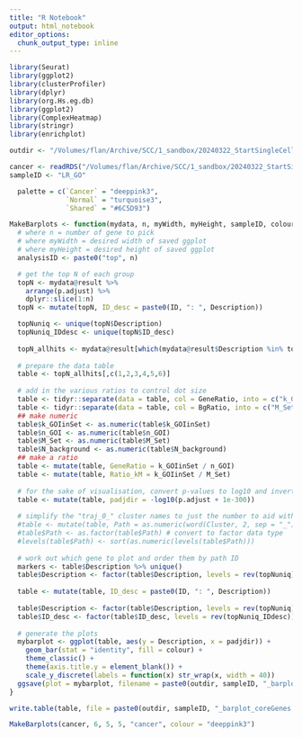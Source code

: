 ```yaml
---
title: "R Notebook"
output: html_notebook
editor_options: 
  chunk_output_type: inline
---
```


```r
library(Seurat)
library(ggplot2)
library(clusterProfiler)
library(dplyr)
library(org.Hs.eg.db)
library(ggplot2)
library(ComplexHeatmap)
library(stringr)
library(enrichplot)
```

```r
outdir <- "/Volumes/flan/Archive/SCC/1_sandbox/20240322_StartSingleCellAgain/13_CellChat/Level2/6_RunGO/3_PlotFigure/outdir/"

cancer <- readRDS("/Volumes/flan/Archive/SCC/1_sandbox/20240322_StartSingleCellAgain/13_CellChat/Level2/6_RunGO/2_RunGO_cancer/outdir/cancer_GOFiltSimp.RDS")
sampleID <- "LR_GO"
```

```r
  palette = c(`Cancer` = "deeppink3",
              `Normal` = "turquoise3",
              `Shared` = "#6C5D93")  
```


```r
MakeBarplots <- function(mydata, n, myWidth, myHeight, sampleID, colour) {
  # where n = number of gene to pick
  # where myWidth = desired width of saved ggplot
  # where myHeight = desired height of saved ggplot
  analysisID <- paste0("top", n)

  # get the top N of each group
  topN <- mydata@result %>%
    arrange(p.adjust) %>%
    dplyr::slice(1:n)
  topN <- mutate(topN, ID_desc = paste0(ID, ": ", Description))

  topNuniq <- unique(topN$Description)
  topNuniq_IDdesc <- unique(topN$ID_desc)
  
  topN_allhits <- mydata@result[which(mydata@result$Description %in% topNuniq),]
  
  # prepare the data table
  table <- topN_allhits[,c(1,2,3,4,5,6)]
  
  # add in the various ratios to control dot size
  table <- tidyr::separate(data = table, col = GeneRatio, into = c("k_GOIinSet", "n_GOI"), sep = "\\/")
  table <- tidyr::separate(data = table, col = BgRatio, into = c("M_Set", "N_background"), sep = "\\/")
  ## make numeric
  table$k_GOIinSet <- as.numeric(table$k_GOIinSet)
  table$n_GOI <- as.numeric(table$n_GOI)
  table$M_Set <- as.numeric(table$M_Set)
  table$N_background <- as.numeric(table$N_background)  
  ## make a ratio
  table <- mutate(table, GeneRatio = k_GOIinSet / n_GOI)
  table <- mutate(table, Ratio_kM = k_GOIinSet / M_Set)
  
  # for the sake of visualisation, convert p-values to log10 and invert the numbers of the downregulated hits
  table <- mutate(table, padjdir = -log10(p.adjust + 1e-300))
  
  # simplify the "traj_0_" cluster names to just the number to aid with the ordering/legend
  #table <- mutate(table, Path = as.numeric(word(Cluster, 2, sep = "_")))
  #table$Path <- as.factor(table$Path) # convert to factor data type
  #levels(table$Path) <- sort(as.numeric(levels(table$Path)))
  
  # work out which gene to plot and order them by path ID
  markers <- table$Description %>% unique()
  table$Description <- factor(table$Description, levels = rev(topNuniq))
  
  table <- mutate(table, ID_desc = paste0(ID, ": ", Description))
  
  table$Description <- factor(table$Description, levels = rev(topNuniq))
  table$ID_desc <- factor(table$ID_desc, levels = rev(topNuniq_IDdesc))
  
  # generate the plots
  mybarplot <- ggplot(table, aes(y = Description, x = padjdir)) +
    geom_bar(stat = "identity", fill = colour) +
    theme_classic() +
    theme(axis.title.y = element_blank()) +
    scale_y_discrete(labels = function(x) str_wrap(x, width = 40))
  ggsave(plot = mybarplot, filename = paste0(outdir, sampleID, "_barplot_coreGenes.pdf"), width = myWidth, height = myHeight)
}

write.table(table, file = paste0(outdir, sampleID, "_barplot_coreGenes.txt"), sep = "\t", quote = FALSE, col.names = NA)
```

```r
MakeBarplots(cancer, 6, 5, 5, "cancer", colour = "deeppink3")
```